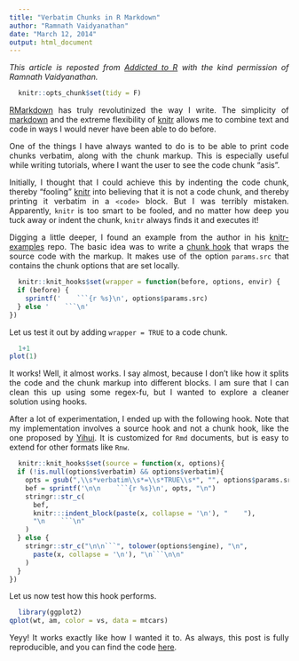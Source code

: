 ```yaml
---
title: "Verbatim Chunks in R Markdown"
author: "Ramnath Vaidyanathan"
date: "March 12, 2014"
output: html_document
---
```


_This article is reposted from [Addicted to R](https://ramnathv.github.io/posts/verbatim-chunks-knitr/) with the kind permission of Ramnath Vaidyanathan._

```r
knitr::opts_chunk$set(tidy = F)
```


[RMarkdown](https://www.rstudio.com/ide/docs/r_markdown) has truly revolutinized the way I write. The simplicity of [markdown](http://daringfireball.net/projects/markdown/) and the extreme flexibility of [knitr](http://github.com/yihui/knitr) allows me to combine text and code in ways I would never have been able to do before.

One of the things I have always wanted to do is to be able to print code chunks verbatim, along with the chunk markup. This is especially useful while writing tutorials, where I want the user to see the code chunk "asis". 

Initially, I thought that I could achieve this by indenting the code chunk, thereby "fooling" [knitr](http://github.com/yihui/knitr) into believing that it is not a code chunk, and thereby printing it verbatim in a `<code>` block. But I was terribly mistaken. Apparently, `knitr` is too smart to be fooled, and no matter how deep you tuck away or indent the chunk, `knitr` always finds it and executes it!

Digging a little deeper, I found an example from the author in his [knitr-examples](https://github.com/yihui/knitr-examples/blob/master/062-chunk-wrapper.Rmd) repo. The basic idea was to write a [chunk hook](yihui.name/knitr/hooks) that wraps the source code with the markup. It makes use of the option `params.src` that contains the chunk options that are set locally.

```r
knitr::knit_hooks$set(wrapper = function(before, options, envir) {
  if (before) {
    sprintf('    ```{r %s}\n', options$params.src)
  } else '    ```\n'
})
```

Let us test it out by adding `wrapper = TRUE` to a code chunk.

```r
1+1
plot(1)
```

It works! Well, it almost works. I say almost, because I don't like how it splits the code and the chunk markup into different blocks. I am sure that I can clean this up using some regex-fu, but I wanted to explore a cleaner solution using hooks.

After a lot of experimentation, I ended up with the following hook. Note that my implementation involves a source hook and not a chunk hook, like the one proposed by [Yihui](http://yihui.name). It is customized for `Rmd` documents, but is easy to extend for other formats like `Rnw`.

```r
knitr::knit_hooks$set(source = function(x, options){
  if (!is.null(options$verbatim) && options$verbatim){
    opts = gsub(",\\s*verbatim\\s*=\\s*TRUE\\s*", "", options$params.src)
    bef = sprintf('\n\n    ```{r %s}\n', opts, "\n")
    stringr::str_c(
      bef, 
      knitr:::indent_block(paste(x, collapse = '\n'), "    "), 
      "\n    ```\n"
    )
  } else {
    stringr::str_c("\n\n```", tolower(options$engine), "\n", 
      paste(x, collapse = '\n'), "\n```\n\n"
    )
  }
})
```

Let us now test how this hook performs.

```r
library(ggplot2)
qplot(wt, am, color = vs, data = mtcars)
```

Yeyy! It works exactly like how I wanted it to. As always, this post is fully reproducible, and you can find the code [here](https://ramnathv.github.io/posts/verbatim-chunks-knitr/index.Rmd).


<style>
pre {
  padding: 0;
}
pre code {
  padding: 1rem;
}
p {
  text-align: justify;
}
</style>
